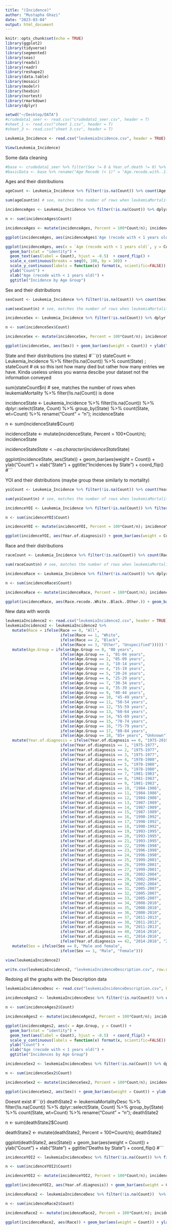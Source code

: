 ```yaml
---
title: "(Incidence)"
author: "Mustapha Ghazi"
date: "2023-03-04"
output: html_document
---
```


```r
knitr::opts_chunk$set(echo = TRUE)
library(ggplot2)
library(tidyverse)
library(segmented)
library(seas)
library(readxl)
library(readr)
library(reshape2)
library(data.table)
library(mosaic)
library(modelr)
library(hexbin)
library(nortest)
library(rmarkdown)
library(dplyr)
```

```r
setwd("~/Desktop/DATA")
#crudedata1_seer <- read.csv("crudedata1_seer.csv", header = T)
#sheet_1 <- read.csv("sheet 1.csv", header = T)
#sheet_3 <- read.csv("sheet 3.csv", header = T)

Leukemia_Incidence <- read.csv("leukemiaIncidence.csv", header = TRUE)

View(Leukemia_Incidence)
```

Some data cleaning
```r
#base <- crudedata1_seer %>% filter(Sex != 0 & Year.of.death != 0) %>% dplyr::select(Age.recode.with..1.year.olds, Sex, Year.of.death)
#basicData <- base %>% rename("Age Recode (< 1)" = "Age.recode.with..1.year.olds", "Year of Death" = "Year.of.death"); basicData
```

Ages and their distributions
```r
ageCount <- Leukemia_Incidence %>% filter(!is.na(Count)) %>% count(Age.recode.with..1.year.olds) ; ageCount # ok so this isnt how many died but rather how many entries we have. Kinda useless unless you wanna descibe your dataset not the information conveyed

sum(ageCount$n) # see, matches the number of rows when leukemiaMortality %>% filter(!is.na(Count)) is done

incidenceAges <- Leukemia_Incidence %>% filter(!is.na(Count)) %>% dplyr::select(Age.recode.with..1.year.olds, Count) %>% group_by(Age.recode.with..1.year.olds) %>% count(Age.recode.with..1.year.olds, wt=Count) %>% rename("Age (recode with < 1 years old)" = "Age.recode.with..1.year.olds", "Count" = "n"); incidenceAges

n <- sum(incidenceAges$Count)

incidenceAges <- mutate(incidenceAges, Percent = 100*Count/n); incidenceAges

ggplot(incidenceAges, aes(incidenceAges$'Age (recode with < 1 years old)')) + geom_bar(aes(weight = Count)) + ylab("Count") + xlab("Age (recode with < 1 years old)") + ggtitle("Incidence by Age Group")

ggplot(incidenceAges, aes(x = `Age (recode with < 1 years old)`, y = Count)) +
  geom_bar(stat = "identity") +
  geom_text(aes(label = Count), hjust = -0.5)  + coord_flip() + 
  scale_x_continuous(breaks = seq(0, 100, by = 10)) +
  scale_y_continuous(labels = function(x) format(x, scientific=FALSE)) +
  ylab("Count") +
  xlab("Age (recode with < 1 years old)") +
  ggtitle("Incidence by Age Group")
```

Sex and their distributions
```r
sexCount <- Leukemia_Incidence %>% filter(!is.na(Count)) %>% count(Sex) ; sexCount # ok so this isnt how many died but rather how many entries we have. Kinda useless unless you wanna descibe your dataset not the information conveyed

sum(sexCount$n) # see, matches the number of rows when leukemiaMortality %>% filter(!is.na(Count)) is done

incidenceSex <- Leukemia_Incidence %>% filter(!is.na(Count)) %>% dplyr::select(Sex, Count) %>% group_by(Sex) %>% count(Sex, wt=Count) %>% rename("Count" = "n"); incidenceSex

n <- sum(incidenceSex$Count)

incidenceSex <- mutate(incidenceSex, Percent = 100*Count/n); incidenceSex

ggplot(incidenceSex, aes(Sex)) + geom_bar(aes(weight = Count)) + ylab("Count") + xlab("Sex") + ggtitle("Incidences by Sex Group")
```

State and their distributions (no states)
#```{r}
stateCount <- Leukemia_Incidence %>% filter(!is.na(Count)) %>% count(State) ; stateCount # ok so this isnt how many died but rather how many entries we have. Kinda useless unless you wanna descibe your dataset not the information conveyed

sum(stateCount$n) # see, matches the number of rows when leukemiaMortality %>% filter(!is.na(Count)) is done

incidenceState <- Leukemia_Incidence %>% filter(!is.na(Count)) %>% dplyr::select(State, Count) %>% group_by(State) %>% count(State, wt=Count) %>% rename("Count" = "n"); incidenceState

n <- sum(incidenceState$Count)

incidenceState <- mutate(incidenceState, Percent = 100*Count/n); incidenceState

incidenceState$State <- as.character(incidenceState$State)

ggplot(incidenceState, aes(State)) + geom_bar(aes(weight = Count)) + ylab("Count") + xlab("State") + ggtitle("Incidences by State") + coord_flip()
#```


YOI and their distributions (maybe group these similarly to mortality)
```r
yoiCount <- Leukemia_Incidence %>% filter(!is.na(Count)) %>% count(Year.of.diagnosis) ; yoiCount # ok so this isnt how many died but rather how many entries we have. Kinda useless unless you wanna descibe your dataset not the information conveyed

sum(yoiCount$n) # see, matches the number of rows when leukemiaMortality %>% filter(!is.na(Count)) is done

incidenceYOI <- Leukemia_Incidence %>% filter(!is.na(Count)) %>% filter(Year.of.diagnosis != 0) %>% dplyr::select(Year.of.diagnosis, Count) %>% group_by(Year.of.diagnosis) %>% count(Year.of.diagnosis, wt=Count) %>% rename("Count" = "n"); incidenceYOI

n <- sum(incidenceYOI$Count)

incidenceYOI <- mutate(incidenceYOI, Percent = 100*Count/n); incidenceYOI

ggplot(incidenceYOI, aes(Year.of.diagnosis)) + geom_bar(aes(weight = Count)) + ylab("Count") + xlab("Year of Incidence") + ggtitle("Incidences by Year of Incidence") + coord_flip()
```

Race and their distributions
```r
raceCount <- Leukemia_Incidence %>% filter(!is.na(Count)) %>% count(Race.recode..White..Black..Other.) ; raceCount # ok so this isnt how many died but rather how many entries we have. Kinda useless unless you wanna descibe your dataset not the information conveyed

sum(raceCount$n) # see, matches the number of rows when leukemiaMortality %>% filter(!is.na(Count)) is done

incidenceRace <- Leukemia_Incidence %>% filter(!is.na(Count)) %>% dplyr::select(Race.recode..White..Black..Other., Count) %>% group_by(Race.recode..White..Black..Other.) %>% count(Race.recode..White..Black..Other., wt=Count) %>% rename("Count" = "n"); incidenceRace

n <- sum(incidenceRace$Count)

incidenceRace <- mutate(incidenceRace, Percent = 100*Count/n); incidenceRace

ggplot(incidenceRace, aes(Race.recode..White..Black..Other.)) + geom_bar(aes(weight = Count)) + ylab("Count") + xlab("Race") + ggtitle("Incidences by Race") + coord_flip()
```

New data with words
```r
leukemiaIncidence2 <- read.csv("leukemiaIncidence2.csv", header = TRUE); 
leukemiaIncidence2 <- leukemiaIncidence2 %>% 
   mutate(Race = ifelse(Race == 0, "All", 
                        ifelse(Race == 1, "White", 
                        ifelse(Race == 2, "Black",
                        ifelse(Race == 3, "Other", "Unspecified"))))) %>%
   mutate(Age.Group = ifelse(Age.Group == 0, "00 years", 
                        ifelse(Age.Group == 1, "01-04 years", 
                        ifelse(Age.Group == 2, "05-09 years",
                        ifelse(Age.Group == 3, "10-14 years",
                        ifelse(Age.Group == 4, "15-19 years", 
                        ifelse(Age.Group == 5, "20-24 years",
                        ifelse(Age.Group == 6, "25-29 years",
                        ifelse(Age.Group == 7, "30-34 years", 
                        ifelse(Age.Group == 8, "35-39 years",
                        ifelse(Age.Group == 9, "40-44 years",
                        ifelse(Age.Group == 10, "45-49 years", 
                        ifelse(Age.Group == 11, "50-54 years",
                        ifelse(Age.Group == 12, "55-59 years",  
                        ifelse(Age.Group == 13, "60-64 years", 
                        ifelse(Age.Group == 14, "65-69 years",
                        ifelse(Age.Group == 15, "70-74 years",
                        ifelse(Age.Group == 16, "75-79 years", 
                        ifelse(Age.Group == 17, "80-84 years",
                        ifelse(Age.Group == 18, "85+ years", "Unknown"))))))))))))))))))))  %>%
   mutate(Year.of.diagnosis = ifelse(Year.of.diagnosis == 0, "1975-2019", 
                        ifelse(Year.of.diagnosis == 1, "1975-1977", 
                        ifelse(Year.of.diagnosis == 2, "1975-1977",
                        ifelse(Year.of.diagnosis == 3, "1975-1977",
                        ifelse(Year.of.diagnosis == 4, "1978-1980", 
                        ifelse(Year.of.diagnosis == 5, "1978-1980",
                        ifelse(Year.of.diagnosis == 6, "1978-1980",
                        ifelse(Year.of.diagnosis == 7, "1981-1983", 
                        ifelse(Year.of.diagnosis == 8, "1981-1983",
                        ifelse(Year.of.diagnosis == 9, "1981-1983",
                        ifelse(Year.of.diagnosis == 10, "1984-1986", 
                        ifelse(Year.of.diagnosis == 11, "1984-1986",
                        ifelse(Year.of.diagnosis == 12, "1984-1986",  
                        ifelse(Year.of.diagnosis == 13, "1987-1989", 
                        ifelse(Year.of.diagnosis == 14, "1987-1989",
                        ifelse(Year.of.diagnosis == 15, "1987-1989",
                        ifelse(Year.of.diagnosis == 16, "1990-1992", 
                        ifelse(Year.of.diagnosis == 17, "1990-1992",
                        ifelse(Year.of.diagnosis == 18, "1990-1992",
                        ifelse(Year.of.diagnosis == 19, "1993-1995", 
                        ifelse(Year.of.diagnosis == 20, "1993-1995",
                        ifelse(Year.of.diagnosis == 21, "1993-1995",
                        ifelse(Year.of.diagnosis == 22, "1996-1998", 
                        ifelse(Year.of.diagnosis == 23, "1996-1998",
                        ifelse(Year.of.diagnosis == 24, "1996-1998",
                        ifelse(Year.of.diagnosis == 25, "1999-2001", 
                        ifelse(Year.of.diagnosis == 26, "1999-2001",
                        ifelse(Year.of.diagnosis == 27, "1999-2001",  
                        ifelse(Year.of.diagnosis == 28, "2002-2004", 
                        ifelse(Year.of.diagnosis == 29, "2002-2004",
                        ifelse(Year.of.diagnosis == 30, "2002-2004",
                        ifelse(Year.of.diagnosis == 31, "2005-2007",
                        ifelse(Year.of.diagnosis == 32, "2005-2007", 
                        ifelse(Year.of.diagnosis == 33, "2005-2007",
                        ifelse(Year.of.diagnosis == 34, "2008-2010",
                        ifelse(Year.of.diagnosis == 35, "2008-2010", 
                        ifelse(Year.of.diagnosis == 36, "2008-2010",
                        ifelse(Year.of.diagnosis == 37, "2011-2013",
                        ifelse(Year.of.diagnosis == 38, "2011-2013", 
                        ifelse(Year.of.diagnosis == 39, "2011-2013",
                        ifelse(Year.of.diagnosis == 40, "2014-2016",
                        ifelse(Year.of.diagnosis == 41, "2014-2016", 
                        ifelse(Year.of.diagnosis == 42, "2014-2016", "2017-2019")))))))))))))))))))))))))))))))))))))))))))) %>%
   mutate(Sex = ifelse(Sex == 0, "Male and female", 
                        ifelse(Sex == 1, "Male", "Female")))

view(leukemiaIncidence2)

write.csv(leukemiaIncidence2, "leukemiaIncidenceDescription.csv", row.names=FALSE)
```


Redoing all the graphs with the Description data

```r
leukemiaIncidenceDesc <- read.csv("leukemiaIncidenceDescription.csv", header = TRUE);

incidenceAges2 <- leukemiaIncidenceDesc %>% filter(!is.na(Count)) %>% dplyr::select(Age.Group, Count) %>% group_by(Age.Group) %>% count(Age.Group, wt=Count) %>% rename("Count" = "n"); incidenceAges2

n <- sum(incidenceAges2$Count)

incidenceAges2 <- mutate(incidenceAges2, Percent = 100*Count/n); incidenceAges2

ggplot(incidenceAges2, aes(x = Age.Group, y = Count)) +
  geom_bar(stat = "identity") +
  geom_text(aes(label = Count), hjust = -0.5)  + coord_flip() +
  scale_y_continuous(labels = function(x) format(x, scientific=FALSE)) +
  ylab("Count") +
  xlab("Age (recode with < 1 years old)") +
  ggtitle("Incidences by Age Group")
```

```r
incidenceSex2 <- leukemiaIncidenceDesc %>% filter(!is.na(Count)) %>% dplyr::select(Sex, Count) %>% group_by(Sex) %>% count(Sex, wt=Count) %>% rename("Count" = "n"); incidenceSex2

n <- sum(incidenceSex2$Count)

incidenceSex2 <- mutate(incidenceSex2, Percent = 100*Count/n); incidenceSex2

ggplot(incidenceSex2, aes(Sex)) + geom_bar(aes(weight = Count)) + ylab("Count") + xlab("Sex") + ggtitle("Incidences by Sex Group")
```
Doesnt exist
#```{r}
deathState2 <- leukemiaMortalityDesc %>% filter(!is.na(Count)) %>% dplyr::select(State, Count) %>% group_by(State) %>% count(State, wt=Count) %>% rename("Count" = "n"); deathState2

n <- sum(deathState2$Count)

deathState2 <- mutate(deathState2, Percent = 100*Count/n); deathState2

ggplot(deathState2, aes(State)) + geom_bar(aes(weight = Count)) + ylab("Count") + xlab("State") + ggtitle("Deaths by State") + coord_flip()
#```

```r
incidenceYOI2 <- leukemiaIncidenceDesc %>% filter(!is.na(Count)) %>% filter(Year.of.diagnosis != "1975-2019") %>% dplyr::select(Year.of.diagnosis, Count) %>% group_by(Year.of.diagnosis) %>% count(Year.of.diagnosis, wt=Count) %>% rename("Count" = "n"); incidenceYOI2

n <- sum(incidenceYOI2$Count)

incidenceYOI2 <- mutate(incidenceYOI2, Percent = 100*Count/n); incidenceYOI2

ggplot(incidenceYOI2, aes(Year.of.diagnosis)) + geom_bar(aes(weight = Count)) + ylab("Count") + xlab("Year of Diagnosis") + ggtitle("Incidences by Year of Diagnosis") + coord_flip()
```

```r
incidenceRace2 <- leukemiaIncidenceDesc %>% filter(!is.na(Count))  %>% filter(Race != "All") %>% dplyr::select(Race, Count) %>% group_by(Race) %>% count(Race, wt=Count) %>% rename("Count" = "n"); incidenceRace2

n <- sum(incidenceRace2$Count)

incidenceRace2 <- mutate(incidenceRace2, Percent = 100*Count/n); incidenceRace2

ggplot(incidenceRace2, aes(Race)) + geom_bar(aes(weight = Count)) + ylab("Count") + xlab("Race") + ggtitle("Incidence by Race") + coord_flip()
```

